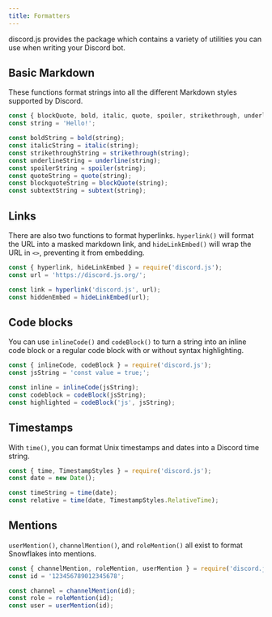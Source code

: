 ```yaml
---
title: Formatters
---
```


discord.js provides the <DocsLink section="formatters" /> package which contains a variety of utilities you can use when writing your Discord bot.

## Basic Markdown

These functions format strings into all the different Markdown styles supported by Discord.

```js
const { blockQuote, bold, italic, quote, spoiler, strikethrough, underline, subtext } = require('discord.js');
const string = 'Hello!';

const boldString = bold(string);
const italicString = italic(string);
const strikethroughString = strikethrough(string);
const underlineString = underline(string);
const spoilerString = spoiler(string);
const quoteString = quote(string);
const blockquoteString = blockQuote(string);
const subtextString = subtext(string);
```

## Links

There are also two functions to format hyperlinks. `hyperlink()` will format the URL into a masked markdown link, and `hideLinkEmbed()` will wrap the URL in `<>`, preventing it from embedding.

```js
const { hyperlink, hideLinkEmbed } = require('discord.js');
const url = 'https://discord.js.org/';

const link = hyperlink('discord.js', url);
const hiddenEmbed = hideLinkEmbed(url);
```

## Code blocks

You can use `inlineCode()` and `codeBlock()` to turn a string into an inline code block or a regular code block with or without syntax highlighting.

```js
const { inlineCode, codeBlock } = require('discord.js');
const jsString = 'const value = true;';

const inline = inlineCode(jsString);
const codeblock = codeBlock(jsString);
const highlighted = codeBlock('js', jsString);
```

## Timestamps

With `time()`, you can format Unix timestamps and dates into a Discord time string.

```js
const { time, TimestampStyles } = require('discord.js');
const date = new Date();

const timeString = time(date);
const relative = time(date, TimestampStyles.RelativeTime);
```

## Mentions

`userMention()`, `channelMention()`, and `roleMention()` all exist to format Snowflakes into mentions.

```js
const { channelMention, roleMention, userMention } = require('discord.js');
const id = '123456789012345678';

const channel = channelMention(id);
const role = roleMention(id);
const user = userMention(id);
```
